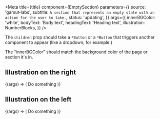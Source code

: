 

<Meta
  title={title}
  component={EmptySection}
  parameters={{
    source: 'gamut-labs',
    subtitle: `A section that represents an empty state with an action for the user to take.`,
    status: 'updating',
  }}
  args={{
    innerBGColor: 'white',
    bodyText: 'Body text',
    headingText: 'Heading text',
    illustration: NumberBlocks,
  }}
/>

The `children` prop should take a `*Button` or a `*Button` that triggers another component to appear (like a dropdown, for example.)

The "innerBGColor" should match the background color of the page or section it's in.

## Illustration on the right

<Canvas>
  <Story name="Illustration on the right">
    {(args) => (
      <EmptySection {...args}>
        <FillButton>Do something</FillButton>
      </EmptySection>
    )}
  </Story>
</Canvas>

## Illustration on the left

<Canvas>
  <Story name="Illustration on the left">
    {(args) => (
      <EmptySection {...args} illustrationPosition="left">
        <FillButton>Do something</FillButton>
      </EmptySection>
    )}
  </Story>
</Canvas>

<PropsTable story="Illustration on the left" />

